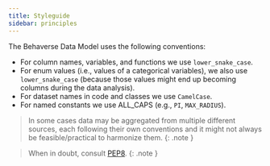 ```yaml
---
title: Styleguide
sidebar: principles
---
```



The Behaverse Data Model uses the following conventions:

-   For column names, variables, and functions we use `lower_snake_case`.
-   For enum values (i.e., values of a categorical variables), we also use `lower_snake_case` (because those values might end up becoming columns during the data analysis).
-   For dataset names in code and classes we use `CamelCase`.
-   For named constants we use ALL_CAPS (e.g., `PI`, `MAX_RADIUS`).

> In some cases data may be aggregated from multiple different sources, each following their own conventions and it might not always be feasible/practical to harmonize them. {: .note }

> When in doubt, consult [PEP8](https://pep8.org/). {: .note }